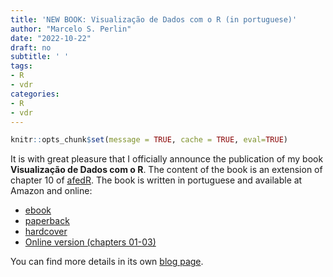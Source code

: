 ```yaml
---
title: 'NEW BOOK: Visualização de Dados com o R (in portuguese)'
author: "Marcelo S. Perlin"
date: "2022-10-22"
draft: no
subtitle: ' '
tags:
- R
- vdr
categories:
- R
- vdr
---
```


```r
knitr::opts_chunk$set(message = TRUE, cache = TRUE, eval=TRUE)
```

It is with great pleasure that I officially announce the publication of my book **Visualização de Dados com o R**. The content of the book is an extension of chapter 10 of [afedR](https://www.msperlin.com/afedR/). The book is written in portuguese and available at Amazon and online:

- [ebook](https://www.amazon.com.br/dp/B0BK2V4HTB)
- [paperback](https://www.amazon.com/dp/B0BJYJQ92Q) 
- [hardcover](https://www.amazon.com/dp/B0BJYMHWLN) 
- [Online version (chapters 01-03)](https://www.msperlin.com/vdr/)

You can find more details in its own [blog page](https://www.msperlin.com/publication/2022_book-vdr/).


